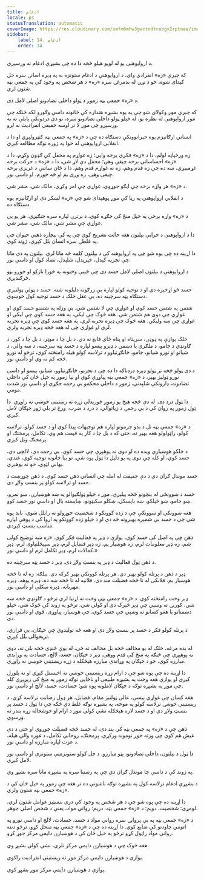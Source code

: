 ```yaml
---
title: ادغام
locale: ps
statusTranslation: automatic
coverImage: https://res.cloudinary.com/xmfm6mhw3gwctndtcubgx2rptnae/image/upload/v1740337243/small_cover_educacion_fundamental_a051170f1c.webp
sidebar:
    label: 14. ادغام
    order: 14
---
```

د ارواپوهنې یو له لویو هیلو څخه دا ده چې بشپړې ادغام ته ورسیږي.

که چیرې «زه» انفرادي وای، د ارواپوهنې د ادغام ستونزه به په ډېره اسانۍ سره حل کېدای شوه، خو د نړۍ له بدمرغۍ سره «زه» د هر شخص په وجود کې په جمعي بڼه شتون لري.

د «زه» جمعي بڼه زموږ د ټولو داخلي تضادونو اصلي لامل دی.

که چېرې موږ وکولای شو چې په یوه بشپړه هنداره کې ځانونه داسې وګورو لکه څنګه چې موږ ارواپوهنې له نظره یو، له خپلو ټولو داخلي تضادونو سره، نو دې دردونکې پایلې ته به ورسېږو چې موږ لا تر اوسه حقیقي انفرادیت نه لرو.

انساني ارګانیزم یوه حیرانوونکې دستګاه ده چې د «زه» په جمعي بڼه کنټرولېږي او دا د انقلابي ارواپوهنې له خوا په ژوره توګه مطالعه کېږي.

زه ورځپاڼه لولم، دا د «زه» فکري برخه وايي؛ زه غواړم په محفل کې ګډون وکړم، دا د «زه» احساساتي برخه چیغې وهي؛ محفل دې لاړ شي، دا د «زه» د حرکت برخه غړمبېږي، ښه ده چې زه قدم وهم، زه نه غواړم قدم وهم، دا د ځان ساتنې د غریزې برخه چیغې وهي، زه وږی یم او څه خورم، او داسې نور.

د «زه» هر واړه برخه چې ایګو جوړوي، غواړي چې امر وکړي، مالک شي، مشر شي.

د انقلابي ارواپوهنې په رڼا کې موږ پوهېدای شو چې «زه» لښکر دی او ارګانیزم یوه دستګاه ده.

د «زه» واړه برخې په خپل منځ کې جګړه کوي، د برترۍ لپاره سره جنګېږي، هر یو یې غواړي چې مشر شي، مالک شي، مشر شي.

دا د ارواپوهنې د خرابې بېلتون هغه حالت تشریح کوي چې په کې بېچاره ذهني حیوان چې په غلطۍ سره انسان بلل کېږي، ژوند کوي.

دا اړینه ده چې پوه شو چې په ارواپوهنه کې د بېلتون کلمه څه مانا لري. بېلتون په دې مانا چې تجزيه کېدل، خپرېدل، شلېدل، تضاد کول او داسې نور.

د ارواپوهنې د بېلتون اصلي لامل حسد دی چې ځینې وختونه په خورا نازکو او خوږو بڼو څرګندېږي.

حسد څو اړخیزه دی او د توجیه کولو لپاره یې زرګونه دلیلونه شته. حسد د ټولې ټولنیزې دستګاه پټه سرچینه ده. بې عقل خلک د حسد توجیه کول خوښوي.

شتمن په شتمن حسد کوي او غواړي چې لا شتمن شي. بې وزله په شتمنو حسد کوي او غواړي چې دوی هم شتمن شي. هغه څوک چې لیکي، په هغه حسد کوي چې لیکي او غواړي چې ښه ولیکي. هغه څوک چې ډېره تجربه لري، په هغه حسد کوي چې ډېره تجربه لري او غواړي چې له هغه څخه ډېره تجربه ولري.

خلک یوازې په ډوډۍ، سرپناه او پناه ځای قانع نه دي. د بل چا د موټر، د بل چا د کور، د ګاونډي د جامو، د ملګري یا دښمن د ډېرو پیسو لپاره د حسد پټه سرچینه، د ښه والي، د شیانو او نورو شیانو، جامو، ځانګړتیاوو د ترلاسه کولو هیله رامنځته کوي، ترڅو له نورو څخه کم نه وي او داسې نور.

د دې ټولو څخه تر ټولو ډېره دردناکه دا ده چې د تجربو، ځانګړتیاوو، شیانو، پیسو او داسې نورو ټولیز بهیر، د «زه» جمعي بڼه پیاوړې کوي او بیا زموږ په خپل ځان کې داخلي تضادونه، ډارونکې شلېدنې، زموږ د داخلي محکمو بې رحمه جګړې او داسې نور شدت مومي.

دا ټول درد دی. له دې څخه هیڅ یو زموږ ځورېدلي زړه ته رښتینی خوښي نه راوړي. دا ټول زموږ په روان کې د بې رحمۍ د زیاتوالي، د درد د ضرب، ورځ تر بلې ژور خپګان لامل کېږي.

د «زه» جمعي بڼه تل د بدو جرمونو لپاره هم توجیهات پیدا کوي او د حسد کولو، ترلاسه کولو، راټولولو هغه بهیر ته، حتی که د بل چا د کار په قیمت هم وي، تکامل، پرمختګ او پرمختګ ویل کېږي.

د خلکو هوښیاري ویده ده او دوی نه پوهېږي چې حسد کوي، بې رحمه دي، لالچی دي، حسد کوي، او کله چې دوی په یو دلیل دا ټول پوه شي، نو بیا ځانونه توجیه کوي، غندي، بهانې لټوي، خو نه پوهېږي.

حسد موندل ګران دي د دې حقیقت له امله چې انساني ذهن حسد کوي. د ذهن جوړښت د حسد او ترلاسه کولو پر بنسټ ولاړ دی.

حسد د ښوونځي له بنچونو څخه پیلېږي. موږ د خپلو ټولګیوالو په ښه هوښیارۍ، ښو نمرو، ښو جامو، ښو څپلکو، ښه بایسکل، ښکلو سکیټونو، ښایسته بال او داسې نور حسد کوو.

هغه ښوونکي او ښوونکې چې د زده کوونکو د شخصیت جوړولو ته رابلل شوي، باید پوه شي چې د حسد بې شمېره بهیرونه څه دي او د خپلو زده کوونکو په اروا کې د پوهې لپاره مناسب بنسټ کېږدي.

ذهن چې په اصل کې حسد کوي، یوازې د ډېر په فعالیت فکر کوي. «زه ښه توضیح کولی شم، زه ډېر معلومات لرم، زه هوښیار یم، زه ډېر فضایل لرم، ډېر سپېڅلتیاوې لرم، ډېر کمالات لرم، ډېر تکامل لرم او داسې نور.»

د ذهن ټول فعالیت د ډېر په بنسټ ولاړ دی. ډېر د حسد پټه سرچینه ده.

ډېر د ذهن د پرتله کولو بهیر دی. هر پرتله کوونکی بهیر کرکه دی. بېلګه: زه له تا څخه هوښیار یم. فلانکی له تا څخه فضیلت مند دی. فلانیه له تا څخه ښه ده، ډېره پوهه، ډېره مهربانه، ډېره ښکلې او داسې نور.

ډېر وخت رامنځته کوي. د «زه» جمعي بڼې وخت ته اړتیا لري ترڅو د ګاونډي څخه ښه شي، کورنۍ ته وښيي چې ډېر ځیرک دی او کولی شي، ترڅو په ژوند کې څوک شي، خپلو دښمنانو یا هغو کسانو ته وښيي چې حسد کوي، چې هوښیار، پیاوړی، قوي او داسې نور دی.

د پرتله کولو فکر د حسد پر بنسټ ولاړ دی او هغه څه تولیدوي چې خپګان، بې قراري، تریخوالی بلل کېږي.

له بده مرغه، خلک له یو مخالف څخه بل مخالف ته ځي، له یوې څنډې څخه بلې ته، دوی نه پوهېږي چې څنګه په منځ کې قدم ووهي. ډېر د خپګان، حسد، لالچ، حسادت په وړاندې مبارزه کوي، خو د خپګان په وړاندې مبارزه هیڅکله د زړه ریښتینې خوښي نه راوړي.

دا اړینه ده چې پوه شو چې د ارام زړه ریښتینې خوښي نه اخیستل کېږي او نه پلورل کېږي او یوازې هغه وخت په بشپړه طبیعي او ناڅاپي توګه زموږ په منځ کې زیږېږي کله چې موږ په بشپړه توګه د خپګان لاملونه پوه شو؛ حسادت، حسد، لالچ او داسې نور.

هغه کسان چې غواړي پیسې، عالي ټولنیز مقام، فضایل، هر ډول رضایت ترلاسه کړي، د ریښتینې خوښۍ ترلاسه کولو په موخه، په بشپړه توګه غلط دي ځکه چې دا ټول د حسد پر بنسټ ولاړ دي او د حسد لاره هیڅکله نشي کولی موږ د ارام او خوشحاله زړه بندر ته ورسوي.

ذهن چې د «زه» په جمعي بڼه کې بند دی، له حسد څخه فضیلت جوړوي او حتی د دې عیش هم کوي چې ورته خوږ نومونه ورکړي. پرمختګ، روحاني تکامل، د غوره والي هیله، د عزت لپاره مبارزه او داسې نور.

دا ټول د بېلتون، داخلي تضادونو، پټو مبارزو، د حل کولو ستونزمنې ستونزې او داسې نور لامل کېږي.

په ژوند کې د داسې چا موندل ګران دي چې په رښتیا سره په بشپړه مانا سره بشپړ وي.

د بشپړې ادغام ترلاسه کول په بشپړه توګه ناشونې ده تر هغه چې زموږ په خپل ځان کې د «زه» جمعي بڼه شتون ولري.

دا اړینه ده چې پوه شو چې د هر شخص په وجود کې درې بنسټیز عوامل شتون لري، لومړی: شخصیت. دویم: د «زه» جمعي بڼه. دریم: رواني مواد، یعنې د شخص اصلي جوهر.

د «زه» جمعي بڼه په بې پروایۍ سره رواني مواد د حسد، حسادت، لالچ او داسې نورو په اتومي چاودنو کې ضایع کوي. دا اړینه ده چې د «زه» جمعي بڼه منحل کړو، ترڅو دننه رواني مواد راټول کړو ترڅو په خپل ځان کې د هوښیارۍ دایمي مرکز جوړ کړو.

هغه څوک چې د هوښیارۍ دایمي مرکز نلري، نشي کولی بشپړ وي.

یوازې د هوښیارۍ دایمي مرکز موږ ته ریښتینی انفرادیت راکوي.

یوازې د هوښیارۍ دایمي مرکز موږ بشپړ کوي.


